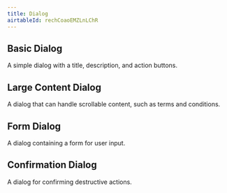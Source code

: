 ```yaml
---
title: Dialog
airtableId: rechCoaoEMZLnLChR
---
```





## Basic Dialog

A simple dialog with a title, description, and action buttons.

<BasicExample />

## Large Content Dialog

A dialog that can handle scrollable content, such as terms and conditions.

<LargeContentExample />

## Form Dialog

A dialog containing a form for user input.

<FormExample />

## Confirmation Dialog

A dialog for confirming destructive actions.

<ConfirmationExample />
